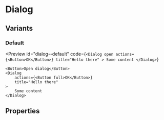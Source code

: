 # Dialog


## Variants

### Default

<Preview
    id="dialog--default"
    code={`
        <Dialog
            open
            actions={<Button>OK</Button>}
            title="Hello there"
        >
            Some content
        </Dialog>
    `}
>
    <Button>Open dialog</Button>
    <Dialog
        actions={<Button full>OK</Button>}
        title="Hello there"
    >
        Some content
    </Dialog>
</Preview>

## Properties

<PropsTable
    Component={Dialog}
/>